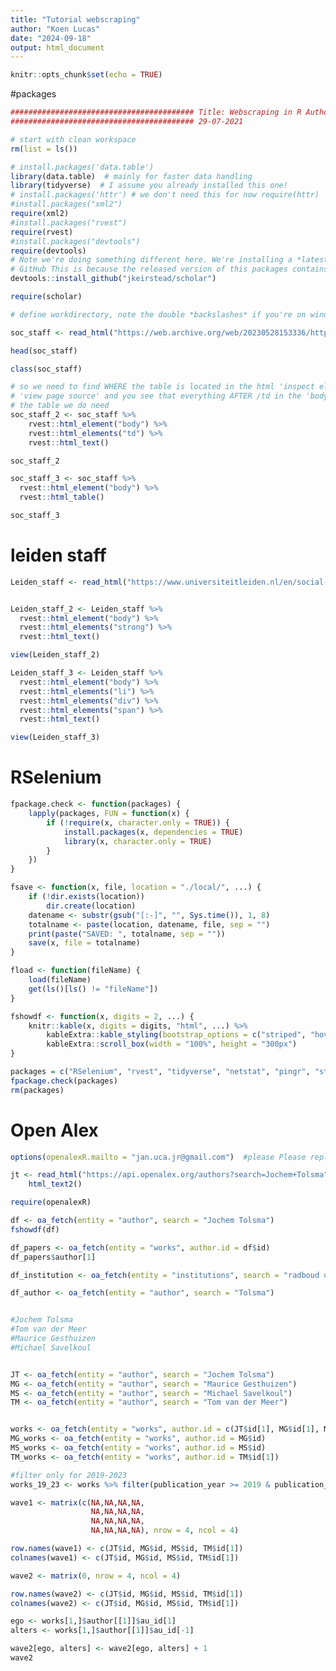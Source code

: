 ```yaml
---
title: "Tutorial webscraping"
author: "Koen Lucas"
date: "2024-09-18"
output: html_document
---
```


```r
knitr::opts_chunk$set(echo = TRUE)
```

#packages
```r

######################################### Title: Webscraping in R Author: Bas Hofstra Version:
######################################### 29-07-2021

# start with clean workspace
rm(list = ls())

# install.packages('data.table')
library(data.table)  # mainly for faster data handling
library(tidyverse)  # I assume you already installed this one!
# install.packages('httr') # we don't need this for now require(httr)
#install.packages("xml2")
require(xml2)
#install.packages("rvest")
require(rvest)
#install.packages("devtools")
require(devtools)
# Note we're doing something different here. We're installing a *latest* version directly from
# GitHub This is because the released version of this packages contains some errors!
devtools::install_github("jkeirstead/scholar")

require(scholar)

# define workdirectory, note the double *backslashes* if you're on windows setwd('/yourpathhere)'


```


```r
soc_staff <- read_html("https://web.archive.org/web/20230528153336/https://www.ru.nl/sociology/research/staff/")

head(soc_staff)

class(soc_staff)

```


```r

# so we need to find WHERE the table is located in the html 'inspect element' in mozilla firefox or
# 'view page source' and you see that everything AFTER /td in the 'body' of the page seems to be
# the table we do need
soc_staff_2 <- soc_staff %>%
    rvest::html_element("body") %>%
    rvest::html_elements("td") %>%
    rvest::html_text()

soc_staff_2

soc_staff_3 <- soc_staff %>% 
  rvest::html_element("body") %>% 
  rvest::html_table() 

soc_staff_3

```

# leiden staff
```r
Leiden_staff <- read_html("https://www.universiteitleiden.nl/en/social-behavioural-sciences/political-science/staff#tab-1")


Leiden_staff_2 <- Leiden_staff %>% 
  rvest::html_element("body") %>% 
  rvest::html_elements("strong") %>% 
  rvest::html_text() 

view(Leiden_staff_2)

Leiden_staff_3 <- Leiden_staff %>% 
  rvest::html_element("body") %>% 
  rvest::html_elements("li") %>% 
  rvest::html_elements("div") %>% 
  rvest::html_elements("span") %>% 
  rvest::html_text()

view(Leiden_staff_3)

```



# RSelenium
```r

fpackage.check <- function(packages) {
    lapply(packages, FUN = function(x) {
        if (!require(x, character.only = TRUE)) {
            install.packages(x, dependencies = TRUE)
            library(x, character.only = TRUE)
        }
    })
}

fsave <- function(x, file, location = "./local/", ...) {
    if (!dir.exists(location))
        dir.create(location)
    datename <- substr(gsub("[:-]", "", Sys.time()), 1, 8)
    totalname <- paste(location, datename, file, sep = "")
    print(paste("SAVED: ", totalname, sep = ""))
    save(x, file = totalname)
}

fload <- function(fileName) {
    load(fileName)
    get(ls()[ls() != "fileName"])
}

fshowdf <- function(x, digits = 2, ...) {
    knitr::kable(x, digits = digits, "html", ...) %>%
        kableExtra::kable_styling(bootstrap_options = c("striped", "hover")) %>%
        kableExtra::scroll_box(width = "100%", height = "300px")
}

```

```r
packages = c("RSelenium", "rvest", "tidyverse", "netstat", "pingr", "stringr")
fpackage.check(packages)
rm(packages)
```
# Open Alex
```r

options(openalexR.mailto = "jan.uca.jr@gmail.com")  #please Please replace with your own emailadress

jt <- read_html("https://api.openalex.org/authors?search=Jochem+Tolsma") %>%
    html_text2()

require(openalexR)

df <- oa_fetch(entity = "author", search = "Jochem Tolsma")
fshowdf(df)

df_papers <- oa_fetch(entity = "works", author.id = df$id)
df_papers$author[1]

df_institution <- oa_fetch(entity = "institutions", search = "radboud university nijmegen")$id[1]

df_author <- oa_fetch(entity = "author", search = "Tolsma")


#Jochem Tolsma
#Tom van der Meer
#Maurice Gesthuizen
#Michael Savelkoul


JT <- oa_fetch(entity = "author", search = "Jochem Tolsma")
MG <- oa_fetch(entity = "author", search = "Maurice Gesthuizen")
MS <- oa_fetch(entity = "author", search = "Michael Savelkoul")
TM <- oa_fetch(entity = "author", search = "Tom van der Meer")


works <- oa_fetch(entity = "works", author.id = c(JT$id[1], MG$id[1], MS$id[1], TM$id[1]))
MG_works <- oa_fetch(entity = "works", author.id = MG$id)
MS_works <- oa_fetch(entity = "works", author.id = MS$id)
TM_works <- oa_fetch(entity = "works", author.id = TM$id[1])

#filter only for 2019-2023
works_19_23 <- works %>% filter(publication_year >= 2019 & publication_year <= 2023)


```



```r
wave1 <- matrix(c(NA,NA,NA,NA,
                  NA,NA,NA,NA,
                  NA,NA,NA,NA,
                  NA,NA,NA,NA), nrow = 4, ncol = 4)

row.names(wave1) <- c(JT$id, MG$id, MS$id, TM$id[1])
colnames(wave1) <- c(JT$id, MG$id, MS$id, TM$id[1])

wave2 <- matrix(0, nrow = 4, ncol = 4)

row.names(wave2) <- c(JT$id, MG$id, MS$id, TM$id[1])
colnames(wave2) <- c(JT$id, MG$id, MS$id, TM$id[1])

ego <- works[1,]$author[[1]]$au_id[1]
alters <- works[1,]$author[[1]]$au_id[-1]

wave2[ego, alters] <- wave2[ego, alters] + 1
wave2
```

